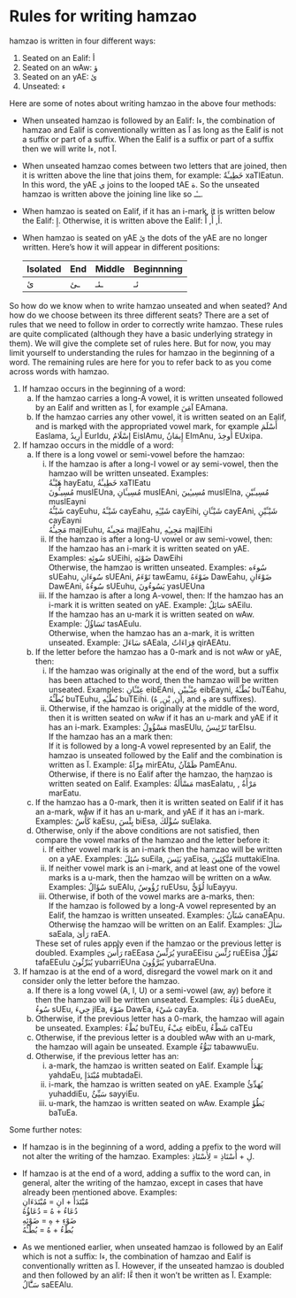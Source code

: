 # Rules for writing [hamzao]{.trn} {#hamzarules}

[hamzao]{.trn} is written in four different ways:

1. Seated on an [Ealif]{.trn2}: [أ]{.ar}
2. Seated on an [wAw]{.trn2}: [ؤ]{.ar}
3. Seated on an [yAE]{.trn2}: [ئ]{.ar}
4. Unseated: [ء]{.ar}

Here are some of notes about writing [hamzao]{.trn} in the above four methods:

+ When unseated [hamzao]{.trn} is followed by an [Ealif]{.trn2}: [ءا]{.ar},  the combination of [hamzao]{.trn} and [Ealif]{.trn2} is conventionally written as [آ]{.ar} as long as the [Ealif]{.trn2} is not a suffix or part of a suffix. When the [Ealif]{.trn2} is a suffix or part of a suffix then we will write [ءا]{.ar}, not [آ]{.ar}.

+ When unseated [hamzao]{.trn} comes between two letters that are joined, then it is written above the line that joins them, for example: [خَطِيـَٔةٌ]{.ar} [xaTIEatun]{.trn}. In this word, the [yAE]{.trn2} [ي]{.ar} joins to the looped [tAE]{.trn2} [ة]{.ar}. So the unseated [hamzao]{.trn} is written above the joining line like so [ــٔـ]{.ar}.

+ When [hamzao]{.trn} is seated on [Ealif]{.trn2}, if it has an [i]{.trn}-mark, it is written below the [Ealif]{.trn2}: [إِ]{.ar}. Otherwise, it is written above the [Ealif]{.trn2}: [أَ]{.ar}, [أُ]{.ar}, [أْ]{.ar}.

+ When [hamzao]{.trn} is seated on [yAE]{.trn2} [ئ]{.ar} the dots of the [yAE]{.trn2} are no longer written. Here's how it will appear in different positions:

  Isolated | End | Middle | Beginnning
  :--------|:----|:-------|:----------
  [ئ]{.ar}| [ـئ]{.ar}| [ـئـ]{.ar}| [ئـ]{.ar}


So how do we know when to write [hamzao]{.trn} unseated and when seated? And how do we choose between its three different seats? There are a set of rules that we need to follow in order to correctly write [hamzao]{.trn}. These rules are quite complicated (although they have a basic underlying strategy in them). We will give the complete set of rules here. But for now, you may limit yourself to understanding the rules for [hamzao]{.trn} in the beginning of a word. The remaining rules are here for you to refer back to as you come across words with [hamzao]{.trn}.

1. If [hamzao]{.trn} occurs in the beginning of a word:
   a. If the [hamzao]{.trn} carries a long-[A]{.trn} vowel, it is written unseated followed by an [Ealif]{.trn2} and written as [آ]{.ar}, for example [آمَنَ]{.ar} [EAmana]{.trn}.
   b. If the [hamzao]{.trn} carries any other vowel, it is written seated on an [Ealif]{.trn2}, and is marked with the appropriated vowel mark, for example [أَسْلَمَ]{.ar} [Easlama]{.trn}, [أُرِيدُ]{.ar} [EurIdu]{.trn}, [إِسْلَامُ]{.ar} [EislAmu]{.trn}, [إِيمَانُ]{.ar} [EImAnu]{.trn}, [أُوخِذَ]{.ar} [EUxipa]{.trn}. 

2. If [hamzao]{.trn} occurs in the middle of a word:
   a. If there is a long vowel or semi-vowel before the [hamzao]{.trn}:
      i. If the [hamzao]{.trn} is after a long-[I]{.trn} vowel or [ay]{.trn} semi-vowel, then the hamzao will be written unseated. Examples:  
      [هَيْـَٔةُ]{.ar} [hayEatu]{.trn}, [خَطِيـَٔةُ]{.ar} [xaTIEatu]{.trn}  
      [مُسِيـُٔونَ]{.ar} [musIEUna]{.trn}, [مُسِيـَٔانِ]{.ar} [musIEAni]{.trn}, [مُسِيـِٔينَ]{.ar} [musIEIna]{.trn}, [مُسِيـَٔيْنِ]{.ar} [musIEayni]{.trn}  
      [شَيْـُٔهُ]{.ar} [cayEuhu]{.trn}, [شَيْـَٔهُ]{.ar} [cayEahu]{.trn}, [شَيْـِٔهِ]{.ar} [cayEihi]{.trn}, [شَيْـَٔانِ]{.ar} [cayEAni]{.trn}, [شَيْـَٔيْنِ]{.ar} [cayEayni]{.trn}  
      [مَجِيـُٔهُ]{.ar} [majIEuhu]{.trn}, [مَجِيـَٔهُ]{.ar} [majIEahu]{.trn}, [مَجِيـِٔهِ]{.ar} [majIEihi]{.trn}  
      ii. If the [hamzao]{.trn} is after a long-[U]{.trn} vowel or [aw]{.trn} semi-vowel, then:  
          If the [hamzao]{.trn} has an [i]{.trn}-mark it is written seated on [yAE]{.trn2}. Examples:
          [سُوئِهِ]{.ar} [sUEihi]{.trn}, [ضَوْئِهِ]{.ar} [DawEihi]{.trn}  
          Otherwise, the [hamzao]{.trn} is written unseated. Examples:
          [سُوءَه]{.ar} [sUEahu]{.trn}, [سُوءَانِ]{.ar} [sUEAni]{.trn},  [تَوْءَمُ]{.ar} [tawEamu]{.trn}, [ضَوْءَهُ]{.ar} [DawEahu]{.trn},  [ضَوْءَانِ]{.ar} [DawEAni]{.trn},  [سُوءُهُ]{.ar} [sUEuhu]{.trn},  [يَسُوءُونَ]{.ar} [yasUEUna]{.trn}  
      iii. If the [hamzao]{.trn} is after a long [A]{.trn}-vowel, then:
           If the [hamzao]{.trn} has an [i]{.trn}-mark it is written seated on [yAE]{.trn2}. Example:
           [سَائِلُ]{.ar} [sAEilu]{.trn}.  
           If the [hamzao]{.trn} has an [u]{.trn}-mark it is written seated on [wAw]{.trn2}. Example: [تَسَاؤُلُ]{.ar} [tasAEulu]{.trn}.  
           Otherwise, when the [hamzao]{.trn} has an [a]{.trn}-mark, it is written unseated. Example: [سَاءَلَ]{.ar} [sAEala]{.trn}, [قِرَاءَاتُ]{.ar} [qirAEAtu]{.trn}.
   b. If the letter before the [hamzao]{.trn} has a [0]{.txt}-mark and is not [wAw]{.trn2} or [yAE]{.trn2}, then:
      i. If the [hamzao]{.trn} was originally at the end of the word, but a suffix has been attached to the word, then the [hamzao]{.trn} will be written unseated. Examples: [عِبْـَٔانِ]{.ar} [eibEAni]{.trn}, [عِبْـَٔييْنِ]{.ar} [eibEayni]{.trn}, [بُطْـَٔهُ]{.ar} [buTEahu]{.trn}, [بُطْـُٔهُ]{.ar} [buTEuhu]{.trn}, [بُطْـِٔهِ]{.ar} [buTEihi]{.trn}. ([انِ]{.ar}, [يْنِ]{.ar}, [هُ]{.ar}, and [هِ]{.ar} are suffixes).
      ii. Otherwise, if the [hamzao]{.trn} is originally at the middle of the word, then it is written seated on [wAw]{.trn2} if it has an [u]{.trn}-mark and [yAE]{.trn2} if it has an [i]{.trn}-mark. Examples: [مَسْؤُولُ]{.ar} [masEUlu]{.trn}, [تَرْئِيسُ]{.ar} [tarEIsu]{.trn}.  
          If the [hamzao]{.trn} has an [a]{.trn} mark then:  
          If it is followed by a long-[A]{.trn} vowel represented by an [Ealif]{.trn2}, the [hamzao]{.trn} is unseated followed by the [Ealif]{.trn2} and the combination is written as [آ]{.ar}. Example: [مِرْآةُ]{.ar} [mirEAtu]{.trn}, [ظَمْآنُ]{.ar} [PamEAnu]{.trn}.  
          Otherwise, if there is no [Ealif]{.trn2} after the [hamzao]{.trn}, the [hamzao]{.trn} is written seated on [Ealif]{.trn2}. Examples: [مَسْأَلَةُ]{.ar} [masEalatu]{.trn}, , [مَرْأَةُ]{.ar} [marEatu]{.trn}.
   c. If the [hamzao]{.trn} has a [0]{.txt}-mark, then it is written seated on [Ealif]{.trn2} if it has an [a]{.trn}-mark, [wAw]{.trn2} if it has an [u]{.trn}-mark, and [yAE]{.trn2} if it has an [i]{.trn}-mark. Examples: [كَأْسُ]{.ar} [kaEsu]{.trn}, [بِئْسَ]{.ar} [biEsa]{.trn}, [سُؤْلَكَ]{.ar} [suElaka]{.trn}.
   d. Otherwise, only if the above conditions are not satisfied, then compare the vowel marks of the [hamzao]{.trn} and the letter before it:
      i. If either vowel mark is an [i]{.trn}-mark then the [hamzao]{.trn} will be written on a [yAE]{.trn2}. Examples: [سُئِلَ]{.ar} [suEila]{.trn}, [يَئِسَ]{.ar} [yaEisa]{.trn}, [مُتَّكِئِينَ]{.ar} [muttakiEIna]{.trn}.
      ii. If neither vowel mark is an [i]{.trn}-mark, and at least one of the vowel marks is a [u]{.trn}-mark, then the [hamzao]{.trn} will be written on a [wAw]{.trn2}. Examples: [سُؤَالُ]{.ar} [suEAlu]{.trn}, [رُؤُوسُ]{.ar} [ruEUsu]{.trn}, [لُؤَيُّ]{.ar} [luEayyu]{.trn}.
      iii. Otherwise, if both of the vowel marks are [a]{.trn}-marks, then:  
           If the [hamzao]{.trn} is followed by a long-[A]{.trn} vowel represented by an [Ealif]{.trn2}, the [hamzao]{.trn} is written unseated. Examples: [شَنَآنُ]{.ar} [canaEAnu]{.trn}.  
           Otherwise the [hamzao]{.trn} will be written on an [Ealif]{.trn2}. Examples: [سَأَلَ]{.ar} [saEala]{.trn}, [رَأَىٰ]{.ar} [raEA]{.trn}.

      These set of rules apply even if the [hamzao]{.trn} or the previous letter is doubled. Examples [رَأَّسَ]{.ar} [raEEasa]{.trn} [يُرَئِّسُ]{.ar} [yuraEEisu]{.trn} [رُئِّسَ]{.ar} [ruEEisa]{.trn} [تَفَؤُّلُ]{.ar} [tafaEEulu]{.trn} [يُبَرِّئُونَ]{.ar} [yubarriEUna]{.trn} [يُبَرَّؤُونَ]{.ar} [yubarraEUna]{.trn}.

3. If [hamzao]{.trn} is at the end of a word, disregard the vowel mark on it and consider only the letter before the [hamzao]{.trn}.
   a. If there is a long vowel ([A]{.trn}, [I]{.trn}, [U]{.trn}) or a semi-vowel ([aw]{.trn}, [ay]{.trn}) before it then the [hamzao]{.trn} will be written unseated. Examples: [دُعَاءُ]{.ar} [dueAEu]{.trn}, [سُوءُ]{.ar} [sUEu]{.trn}, [جِيءَ]{.ar} [jIEa]{.trn}, [ضَوْءَ]{.ar} [DawEa]{.trn}, [شَيْءَ]{.ar} [cayEa]{.trn}.
   b. Otherwise, if the previous letter has a [0]{.txt}-mark, the [hamzao]{.trn} will again be unseated. Examples: [بُطْءُ]{.ar} [buTEu]{.trn}, [عِبْءُ]{.ar} [eibEu]{.trn}, [شَطْءُ]{.ar} [caTEu]{.trn}
   c. Otherwise, if the previous letter is a doubled [wAw]{.trn2} with an [u]{.trn}-mark, the [hamzao]{.trn} will again be unseated. Example [تَبَوُّءُ]{.ar} [tabawwuEu]{.trn}.
   d. Otherwise, if the previous letter has an:
      i. [a]{.trn}-mark, the [hamzao]{.trn} is written seated on [Ealif]{.trn2}. Example [يَهْدَأُ]{.ar} [yahdaEu]{.trn}, [مُبْتَدَإِ]{.ar} [mubtadaEi]{.trn}.
      ii. [i]{.trn}-mark, the [hamzao]{.trn} is written seated on [yAE]{.trn2}. Example [يُهَدِّئُ]{.ar} [yuhaddiEu]{.trn}, [سَيِّئُ]{.ar} [sayyiEu]{.trn}.
      iii. [u]{.trn}-mark, the [hamzao]{.trn} is written seated on [wAw]{.trn2}. Example [بَطُؤَ]{.ar} [baTuEa]{.trn}.
     
Some further notes:

+ If [hamzao]{.trn} is in the beginning of a word, adding a prefix to the word will not alter the writing of the [hamzao]{.trn}. Examples: [لِ + أُسْتَاذِ = لِأُسْتَاذِ]{.ar}.

+ If [hamzao]{.trn} is at the end of a word, adding a suffix to the word can, in general, alter the writing of the [hamzao]{.trn}, except in cases that have already been mentioned above. Examples:  
  [مُبْتَدَأَ + انِ = مُبْتَدَءَانِ]{.ar}  
  [دُعَاءُ + هُ = دُعَاؤُهُ]{.ar}  
  [ضَوْءِ + هِ = ضَوْئِهِ]{.ar}  
  [بُطْءُ + هُ = بُطْـُٔهُ]{.ar}

+ As we mentioned earlier, when unseated [hamzao]{.trn} is followed by an [Ealif]{.trn2} which is not a suffix: [ءا]{.ar},  the combination of [hamzao]{.trn} and [Ealif]{.trn2} is conventionally written as [آ]{.ar}. However, if the unseated hamzao is doubled and then followed by an [alif]{.trn}: [ءَّا]{.ar} then it won't be written as [آ]{.ar}. Example: [سَـَّٔالُ]{.ar} [saEEAlu]{.trn}.


